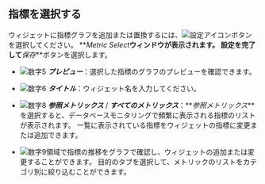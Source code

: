 ## 指標を選択する

ウィジェットに指標グラフを追加または置換するには、![設定アイコン](/img/ico-setting.svg)ボタンを選択してください。 **_Metric Select_**ウィンドウが表示されます。 設定を完了して**_保存_**ボタンを選択します。

<ProdImg img='db-metrics-select.png' desc='メトリックス選択'/>

- ![数字5](/img/number-05.png) **_プレビュー_**：選択した指標のグラフのプレビューを確認できます。

- ![数字6](/img/number-06.png) **_タイトル_**：ウィジェット名を入力してください。

- ![数字8](/img/number-08.png) **_参照メトリックス_** / **_すべてのメトリックス_**：**_参照メトリックス_**を選択すると、データベースモニタリングで頻繁に表示される指標のリストが表示されます。 一覧に表示されている指標をウィジェットの指標に変更または追加できます。

- ![数字9](/img/ic-number-09.svg)領域で指標の推移をグラフで確認し、ウィジェットの追加または変更することができます。 目的のタブを選択して、メトリックのリストをカテゴリ別に絞り込むことができます。
